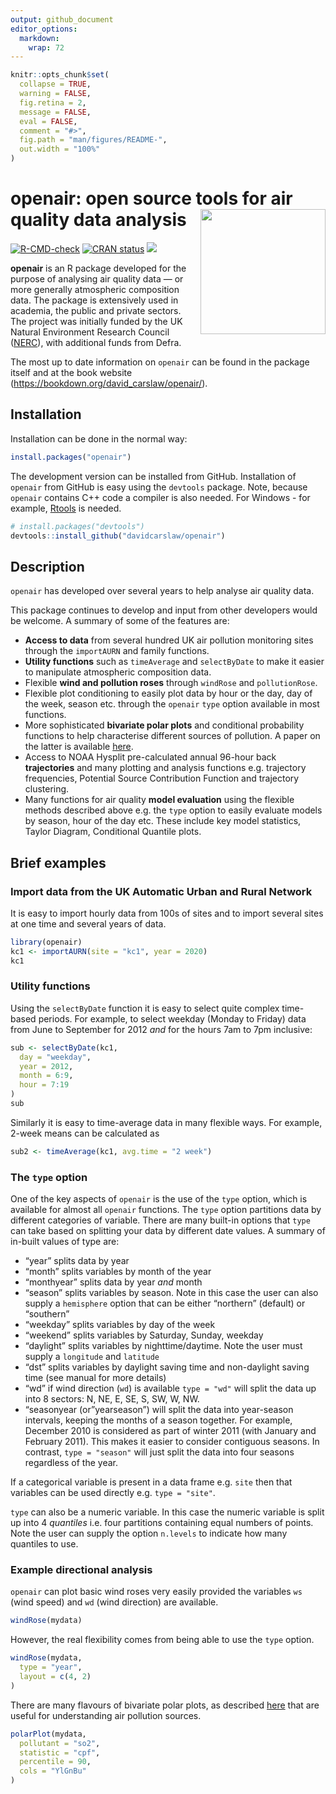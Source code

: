 ```yaml
---
output: github_document
editor_options: 
  markdown: 
    wrap: 72
---
```


<!-- README.md is generated from README.Rmd. Please edit that file -->

```r
knitr::opts_chunk$set(
  collapse = TRUE,
  warning = FALSE,
  fig.retina = 2,
  message = FALSE,
  eval = FALSE,
  comment = "#>",
  fig.path = "man/figures/README-",
  out.width = "100%"
)
```

# openair: open source tools for air quality data analysis <img src="man/figures/logo.png" align="right" height="200"/>

<!-- badges: start -->

[![R-CMD-check](https://github.com/davidcarslaw/openair/workflows/R-CMD-check/badge.svg)](https://github.com/davidcarslaw/openair/actions)
[![CRAN
status](https://www.r-pkg.org/badges/version/openair)](https://CRAN.R-project.org/package=openair)
![](http://cranlogs.r-pkg.org/badges/grand-total/openair)

<!-- badges: end -->

**openair** is an R package developed for the purpose of analysing air
quality data --- or more generally atmospheric composition data. The
package is extensively used in academia, the public and private sectors.
The project was initially funded by the UK Natural Environment Research
Council ([NERC](https://nerc.ukri.org/)), with additional funds from
Defra.

The most up to date information on `openair` can be found in the package
itself and at the book website
(<https://bookdown.org/david_carslaw/openair/>).

## Installation

Installation can be done in the normal way:

```r
install.packages("openair")
```

The development version can be installed from GitHub. Installation of
`openair` from GitHub is easy using the `devtools` package. Note,
because `openair` contains C++ code a compiler is also needed. For
Windows - for example,
[Rtools](https://cran.r-project.org/bin/windows/Rtools/) is needed.

``` r
# install.packages("devtools")
devtools::install_github("davidcarslaw/openair")
```

## Description

`openair` has developed over several years to help analyse air quality
data.

This package continues to develop and input from other developers would
be welcome. A summary of some of the features are:

-   **Access to data** from several hundred UK air pollution monitoring
    sites through the `importAURN` and family functions.
-   **Utility functions** such as `timeAverage` and `selectByDate` to
    make it easier to manipulate atmospheric composition data.
-   Flexible **wind and pollution roses** through `windRose` and
    `pollutionRose`.
-   Flexible plot conditioning to easily plot data by hour or the day,
    day of the week, season etc. through the `openair` `type` option
    available in most functions.
-   More sophisticated **bivariate polar plots** and conditional
    probability functions to help characterise different sources of
    pollution. A paper on the latter is available
    [here](https://www.sciencedirect.com/science/article/pii/S1364815214001339).
-   Access to NOAA Hysplit pre-calculated annual 96-hour back
    **trajectories** and many plotting and analysis functions e.g.
    trajectory frequencies, Potential Source Contribution Function and
    trajectory clustering.
-   Many functions for air quality **model evaluation** using the
    flexible methods described above e.g. the `type` option to easily
    evaluate models by season, hour of the day etc. These include key
    model statistics, Taylor Diagram, Conditional Quantile plots.

## Brief examples

### Import data from the UK Automatic Urban and Rural Network

It is easy to import hourly data from 100s of sites and to import
several sites at one time and several years of data.

```r
library(openair)
kc1 <- importAURN(site = "kc1", year = 2020)
kc1
```

### Utility functions

Using the `selectByDate` function it is easy to select quite complex
time-based periods. For example, to select weekday (Monday to Friday)
data from June to September for 2012 *and* for the hours 7am to 7pm
inclusive:

```r
sub <- selectByDate(kc1,
  day = "weekday",
  year = 2012,
  month = 6:9,
  hour = 7:19
)
sub
```

Similarly it is easy to time-average data in many flexible ways. For
example, 2-week means can be calculated as

```r
sub2 <- timeAverage(kc1, avg.time = "2 week")
```

### The `type` option

One of the key aspects of `openair` is the use of the `type` option,
which is available for almost all `openair` functions. The `type` option
partitions data by different categories of variable. There are many
built-in options that `type` can take based on splitting your data by
different date values. A summary of in-built values of type are:

-   "year" splits data by year
-   "month" splits variables by month of the year
-   "monthyear" splits data by year *and* month
-   "season" splits variables by season. Note in this case the user can
    also supply a `hemisphere` option that can be either "northern"
    (default) or "southern"
-   "weekday" splits variables by day of the week
-   "weekend" splits variables by Saturday, Sunday, weekday
-   "daylight" splits variables by nighttime/daytime. Note the user must
    supply a `longitude` and `latitude`
-   "dst" splits variables by daylight saving time and non-daylight
    saving time (see manual for more details)
-   "wd" if wind direction (`wd`) is available `type = "wd"` will split
    the data up into 8 sectors: N, NE, E, SE, S, SW, W, NW.
-   "seasonyear (or"yearseason") will split the data into year-season
    intervals, keeping the months of a season together. For example,
    December 2010 is considered as part of winter 2011 (with January and
    February 2011). This makes it easier to consider contiguous seasons.
    In contrast, `type = "season"` will just split the data into four
    seasons regardless of the year.

If a categorical variable is present in a data frame e.g. `site` then
that variables can be used directly e.g. `type = "site"`.

`type` can also be a numeric variable. In this case the numeric variable
is split up into 4 *quantiles* i.e. four partitions containing equal
numbers of points. Note the user can supply the option `n.levels` to
indicate how many quantiles to use.

### Example directional analysis

`openair` can plot basic wind roses very easily provided the variables
`ws` (wind speed) and `wd` (wind direction) are available.

```r
windRose(mydata)
```

However, the real flexibility comes from being able to use the `type`
option.

```r
windRose(mydata,
  type = "year",
  layout = c(4, 2)
)
```

There are many flavours of bivariate polar plots, as described
[here](https://bookdown.org/david_carslaw/openair/polar-plots.html) that
are useful for understanding air pollution sources.

```r
polarPlot(mydata,
  pollutant = "so2",
  statistic = "cpf",
  percentile = 90,
  cols = "YlGnBu"
)
```
